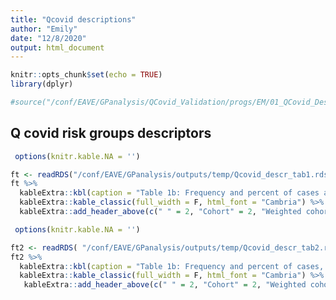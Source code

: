 ```yaml
---
title: "Qcovid descriptions"
author: "Emily"
date: "12/8/2020"
output: html_document
---
```


```r
knitr::opts_chunk$set(echo = TRUE)
library(dplyr)

#source("/conf/EAVE/GPanalysis/QCovid_Validation/progs/EM/01_QCovid_Descriptions.R")

```

## Q covid risk groups descriptors


```r
 options(knitr.kable.NA = '')

ft <- readRDS("/conf/EAVE/GPanalysis/outputs/temp/Qcovid_descr_tab1.rds")
ft %>%
  kableExtra::kbl(caption = "Table 1b: Frequency and percent of cases and hospitalisations by comorbidity risk factor level") %>%
  kableExtra::kable_classic(full_width = F, html_font = "Cambria") %>%
  kableExtra::add_header_above(c(" " = 2, "Cohort" = 2, "Weighted cohort" = 2,  "Hospitalisations" = 2, "Deaths" = 2))

```






```r
 options(knitr.kable.NA = '')

ft2 <- readRDS( "/conf/EAVE/GPanalysis/outputs/temp/Qcovid_descr_tab2.rds")
ft2 %>%
  kableExtra::kbl(caption = "Table 1b: Frequency and percent of cases, hospitalisations and deaths by QCOVID demographics") %>%
  kableExtra::kable_classic(full_width = F, html_font = "Cambria") %>%
   kableExtra::add_header_above(c(" " = 2, "Cohort" = 2, "Weighted cohort" = 2,  "Hospitalisations" = 2, "Deaths" = 2))
```

